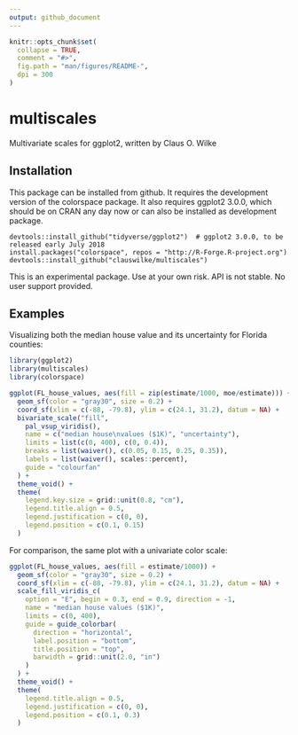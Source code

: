 ```yaml
---
output: github_document
---
```


<!-- README.md is generated from README.Rmd. Please edit that file -->

```r
knitr::opts_chunk$set(
  collapse = TRUE,
  comment = "#>",
  fig.path = "man/figures/README-",
  dpi = 300
)
```

# multiscales

Multivariate scales for ggplot2, written by Claus O. Wilke


## Installation

This package can be installed from github. It requires the development version of the colorspace package. It also requires ggplot2 3.0.0, which should be on CRAN any day now or can also be installed as development package.
```
devtools::install_github("tidyverse/ggplot2")  # ggplot2 3.0.0, to be released early July 2018
install.packages("colorspace", repos = "http://R-Forge.R-project.org")
devtools::install_github("clauswilke/multiscales")
```
This is an experimental package. Use at your own risk. API is not stable. No user support provided.

## Examples

Visualizing both the median house value and its uncertainty for Florida counties:
```r
library(ggplot2)
library(multiscales)
library(colorspace)

ggplot(FL_house_values, aes(fill = zip(estimate/1000, moe/estimate))) +
  geom_sf(color = "gray30", size = 0.2) +
  coord_sf(xlim = c(-88, -79.8), ylim = c(24.1, 31.2), datum = NA) +
  bivariate_scale("fill",
    pal_vsup_viridis(),
    name = c("median house\nvalues ($1K)", "uncertainty"),
    limits = list(c(0, 400), c(0, 0.4)),
    breaks = list(waiver(), c(0.05, 0.15, 0.25, 0.35)),
    labels = list(waiver(), scales::percent),
    guide = "colourfan"
  ) +
  theme_void() +
  theme(
    legend.key.size = grid::unit(0.8, "cm"),
    legend.title.align = 0.5,
    legend.justification = c(0, 0),
    legend.position = c(0.1, 0.15)
  )
```

For comparison, the same plot with a univariate color scale:
```r
ggplot(FL_house_values, aes(fill = estimate/1000)) +
  geom_sf(color = "gray30", size = 0.2) +
  coord_sf(xlim = c(-88, -79.8), ylim = c(24.1, 31.2), datum = NA) +
  scale_fill_viridis_c(
    option = "E", begin = 0.3, end = 0.9, direction = -1,
    name = "median house values ($1K)",
    limits = c(0, 400),
    guide = guide_colorbar(
      direction = "horizontal",
      label.position = "bottom",
      title.position = "top",
      barwidth = grid::unit(2.0, "in")
    )
  ) +
  theme_void() +
  theme(
    legend.title.align = 0.5,
    legend.justification = c(0, 0),
    legend.position = c(0.1, 0.3)
  )
```
